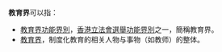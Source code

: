 '''教育界'''可以指：
*[[教育界功能界別|教育界功能界別]]，[[香港立法會選舉|香港立法會選舉]][[功能界別|功能界別]]之一，簡稱教育界。
*[[教育界|教育界]]，制度化教育的相关人物与事物（如教师）的整体。
{{disambig|Cat=三字消歧义}}